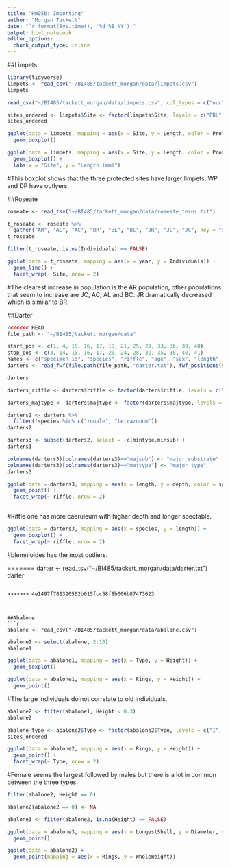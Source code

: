 ```yaml
---
title: "HW05b: Importing"
author: "Morgan Tackett"
date: "`r format(Sys.time(), '%d %B %Y')`"
output: html_notebook
editor_options: 
  chunk_output_type: inline
---
```

##Limpets
```r
library(tidyverse)
limpets <- read_csv("~/BI485/tackett_morgan/data/limpets.csv")
limpets
```

```r
read_csv("~/BI485/tackett_morgan/data/limpets.csv", col_types = c("ncc"))
```
```r

sites_ordered <- limpets$Site <- factor(limpets$Site, levels = c("PBL", "KNRM", "VBG", "WP", "PF", "DP", "SIO", "CTZ1", "CTZ2", "CNM"), ordered = TRUE)
sites_ordered
```
```r
ggplot(data = limpets, mapping = aes(x = Site, y = Length, color = Protected)) + 
  geom_boxplot()
```
```r
ggplot(data = limpets, mapping = aes(x = Site, y = Length, color = Protected)) + 
  geom_boxplot() +
  labs(x = "Site", y = "Length (mm)")
```
#This boxplot shows that the three protected sites have larger limpets, WP and DP have outlyers. 

##Roseate
```r
roseate <- read_tsv("~/BI485/tackett_morgan/data/roseate_terns.txt")
```
```r
t_roseate <- roseate %>% 
  gather("AR", "AL", "AC", "BR", "BL", "BC", "JR", "JL", "JC", key = "Site", value = "Individuals")
t_roseate
```

```r
filter(t_roseate, is.na(Individuals) == FALSE)
```
```r
ggplot(data = t_roseate, mapping = aes(x = year, y = Individuals)) + 
  geom_line() +
  facet_wrap(~ Site, nrow = 2)
```
#The clearest increase in population is the AR population, other populations that seem to increase are JC, AC, AL and BC. JR dramatically decreased which is similar to BR. 

##Darter
```r
<<<<<<< HEAD
file_path <- "~/BI485/tackett_morgan/data"
```

```r
start_pos <- c(1, 4, 15, 16, 17, 18, 21, 25, 29, 33, 36, 39, 40)
stop_pos <- c(3, 14, 15, 16, 17, 20, 24, 28, 32, 35, 38, 40, 41)
names <- c("specimen id", "species", "riffle", "age", "sex", "length", "depth", "velocity", "temperature", "majsub", "minsub", "majtype", "mintype")
darters <- read_fwf(file.path(file_path, "darter.txt"), fwf_positions(start_pos, stop_pos, col_names = names), skip = 15)
```
```r
darters
```
```r
darters_riffle <- darters$riffle <- factor(darters$riffle, levels = c("1", "2"), ordered = FALSE)

```
```r
darters_majtype <- darters$majtype <- factor(darters$majtype, levels = c("s", "fg", "sg", "lg", "c"), ordered = TRUE)
```
```r
darters2 <- darters %>%
  filter(!species %in% c("zonale", "tetrazonum"))
darters2
```
```r
darters3 <- subset(darters2, select = -c(mintype,minsub) )
darters3
```
```r
colnames(darters3)[colnames(darters3)=="majsub"] <- "major_substrate"
colnames(darters3)[colnames(darters3)=="majtype"] <- "major_type"
darters3
```
```r
ggplot(data = darters3, mapping = aes(x = length, y = depth, color = species, shape = species)) + 
  geom_point() +
  facet_wrap(~ riffle, nrow = 2)
  
```
#Riffle one has more caeruleum with higher depth and longer spectable. 
```r
ggplot(data = darters3, mapping = aes(x = species, y = length)) + 
  geom_boxplot() +
  facet_wrap(~ riffle, nrow = 2)
```
#blemnioides has the most outliers.


=======
darter <- read_tsv("~/BI485/tackett_morgan/data/darter.txt")
darter
```

>>>>>>> 4e1497f781320502b015fcc58f8b006b87473623



##Abalone
```r
abalone <- read_csv("~/BI485/tackett_morgan/data/abalone.csv")
```

```r
abalone1 <- select(abalone, 2:10)
abalone1
```
```r
ggplot(data = abalone1, mapping = aes(x = Type, y = Height)) + 
  geom_boxplot() 
```
```r
ggplot(data = abalone1, mapping = aes(x = Rings, y = Height)) + 
  geom_point() 
```
#The large individuals do not correlate to old individuals. 
```r
abalone2 <- filter(abalone1, Height < 0.3)
abalone2
```
```r
abalone_type <- abalone2$Type <- factor(abalone2$Type, levels = c("I", "F", "M"), ordered = TRUE)
sites_ordered
```

```r
ggplot(data = abalone2, mapping = aes(x = Rings, y = Height)) + 
  geom_point() +
  facet_wrap(~ Type, nrow = 2)
```
#Female seems the largest followed by males but there is a lot in common between the three types. 

```r
filter(abalone2, Height == 0)
```
```r
abalone2[abalone2 == 0] <- NA
```
```r
abalone3 <- filter(abalone2, is.na(Height) == FALSE)
```
```r
ggplot(data = abalone3, mapping = aes(x = LongestShell, y = Diameter, color = Type)) + 
  geom_point()
```
```r
ggplot(data = abalone2) + 
  geom_point(mapping = aes(x = Rings, y = WholeWeight))
```

